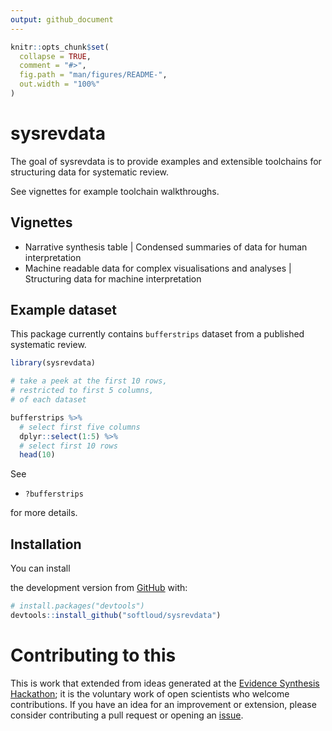 ```yaml
---
output: github_document
---
```


<!-- README.md is generated from README.Rmd. Please edit that file -->

```r
knitr::opts_chunk$set(
  collapse = TRUE,
  comment = "#>",
  fig.path = "man/figures/README-",
  out.width = "100%"
)
```

# sysrevdata

<!-- badges: start -->
<!-- [![Travis build status](https://travis-ci.com/softloud/sysrevdata.svg?branch=master)](https://travis-ci.com/softloud/sysrevdata) -->
<!-- badges: end -->

The goal of sysrevdata is to provide examples and extensible toolchains for structuring data for systematic review. 

See vignettes for example toolchain walkthroughs.

## Vignettes

- Narrative synthesis table | Condensed summaries of data for human interpretation
- Machine readable data for complex visualisations and analyses | Structuring data for machine interpretation

## Example dataset

This package currently contains `bufferstrips` dataset from a published systematic review. 

```r
library(sysrevdata)

# take a peek at the first 10 rows, 
# restricted to first 5 columns, 
# of each dataset

bufferstrips %>%
  # select first five columns
  dplyr::select(1:5) %>% 
  # select first 10 rows
  head(10)

```


See

- `?bufferstrips`

for more details.

## Installation

You can install 
<!-- the released version of sysrevdata from [CRAN](https://CRAN.R-project.org) with: -->

<!-- ``` r -->
<!-- install.packages("sysrevdata") -->
<!-- ``` -->

<!-- And  -->
the development version from [GitHub](https://github.com/) with:

``` r
# install.packages("devtools")
devtools::install_github("softloud/sysrevdata")
```

# Contributing to this 

This is work that extended from ideas generated at the [Evidence Synthesis Hackathon](https://www.eshackathon.org/); it is the voluntary work of open scientists who welcome contributions. If you have an idea for an improvement or extension, please consider contributing a pull request or opening an [issue](https://github.com/softloud/sysrevdata/issues). 
